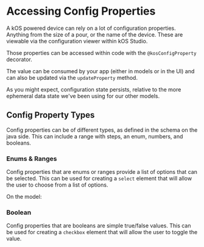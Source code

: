 
<Meta title="Foundations/8. Config Properties" />

# Accessing Config Properties

A kOS powered device can rely on a lot of configuration properties. Anything from the size of a pour, or the name of the device. These are viewable via the configuration viewer within kOS Studio.

Those properties can be accessed within code with the `@kosConfigProperty` decorator.

<Snippet name="device-model-string@device-model.ts" />

The value can be consumed by your app (either in models or in the UI) and can also be updated via the `updateProperty` method.

<Snippet name="ConfigProperty@config-property.tsx" />

As you might expect, configuration state persists, relative to the more ephemeral data state we've been using for our other models.

<Canvas of={ConfigPropertyStory} />

## Config Property Types

Config properties can be of different types, as defined in the schema on the java side. This can include a range with steps, an enum, numbers, and booleans.

### Enums & Ranges

Config properties that are enums or ranges provide a list of options that can be selected. This can be used for creating a `select` element that will allow the user to choose from a list of options.

On the model:

<Snippet name="device-model-enum@device-model.ts" />

<Snippet name="ConfigPropertyEnum@config-property-enum.tsx" />

<Canvas of={ConfigPropertyEnumStory} />

### Boolean

<Snippet name="device-model-boolean@device-model.ts" />

<Snippet name="ConfigProperty@config-property-boolean.tsx" />

Config properties that are booleans are simple true/false values. This can be used for creating a `checkbox` element that will allow the user to toggle the value.

<Canvas of={ConfigPropertyBooleanStory} />
